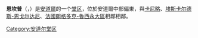 {{Infobox settlement
|name = Encamp
|image_skyline = Vista d'Encamp - Andorra.jpg
|image_caption = The town of Encamp and the Valira d'Orient river valley
|image_flag = Flag of Encamp.svg
|image_shield = Escut d'Encamp.svg
|image_map = 
|pushpin_map = Andorra
|pushpin_image = Encamp in Andorra.svg
|pushpin_map_caption = 在安道尔的位置
|subdivision_type  = [[国家|国家]]
|subdivision_type1 = [[安道尔堂区|堂区]]
|subdivision_type2 = 村庄
|subdivision_name  = [[安道尔|安道尔]]
|subdivision_name1 = Encamp
|subdivision_name2 = {{tsl|en|Grau Roig||Grau Roig}}，La Mosquera，El Tremat，{{tsl|en|Les Bons||Les Bons}}，{{tsl|en|Pas de la Casa||Pas de la Casa}}，{{tsl|en|Vila, Andorra||Vila}}
|leader_title = 市长
|leader_name = Miquel Alís Font
|area_total_km2 = 74
|area_land_km2 = 
|population_as_of = 2011
|population_note = 
|population_total = 13521
|population_density_km2 = auto
|population_demonym = encampadà, encampadana
|timezone = 
|utc_offset = 
|coordinates    = {{coord|42|32|10|N|1|34|58|E|region:AD|display=inline,title}}
|coor_pinpoint = Encamp town
|elevation_m = 1238
|postal_code = AD200
|website = [http://www.encamp.ad/ Official site]
|footnotes = 
}}
'''恩坎普'''（{{lang-ca|Encamp}}，{{IPA-ca|əŋˈkam}}）是[[安道爾|安道爾]]的一个[[安道尔堂区|堂区]]，位於安道爾中部偏東，與[[卡尼略|卡尼略]]、[[埃斯卡尔德斯-恩戈尔达尼|埃斯卡尔德斯-恩戈尔达尼]]、[[法國|法國]][[朗格多克-魯西永|朗格多克-魯西永大區]]相鄰相鄰。

{{安道尔堂区}}
{{Authority control}}

[[Category:安道尔堂区|Category:安道尔堂区]]
{{andorra-stub}}